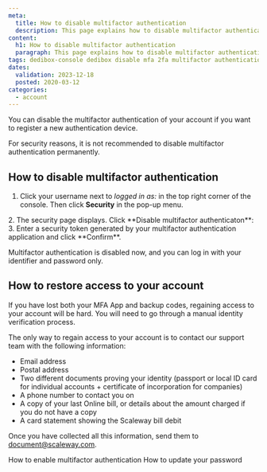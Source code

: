 ```yaml
---
meta:
  title: How to disable multifactor authentication
  description: This page explains how to disable multifactor authentication.
content:
  h1: How to disable multifactor authentication
  paragraph: This page explains how to disable multifactor authentication.
tags: dedibox-console dedibox disable mfa 2fa multifactor authentication
dates:
  validation: 2023-12-18
  posted: 2020-03-12
categories:
  - account
---
```


You can disable the multifactor authentication of your account if you want to register a new authentication device.

<Message type="important">
For security reasons, it is not recommended to disable multifactor authentication permanently.
</Message>

## How to disable multifactor authentication

1. Click your username next to _logged in as:_ in the top right corner of the console. Then click **Security** in the pop-up menu.
  <Lightbox src="scaleway-dedibox-console-security-menu.webp" alt="" />
2. The security page displays. Click **Disable multifactor authenticaton**:
  <Lightbox src="scaleway_disable_gauth.webp" alt="" />
3. Enter a security token generated by your multifactor authentication application and click **Confirm**.

Multifactor authentication is disabled now, and you can log in with your identifier and password only.

## How to restore access to your account

If you have lost both your MFA App and backup codes, regaining access to your account will be hard.
You will need to go through a manual identity verification process.

The only way to regain access to your account is to contact our support team with the following information:
  * Email address
  * Postal address
  * Two different documents proving your identity (passport or local ID card for individual accounts + certificate of incorporation for companies)
  * A phone number to contact you on
  * A copy of your last Online bill, or details about the amount charged if you do not have a copy
  * A card statement showing the Scaleway bill debit


Once you have collected all this information, send them to [document@scaleway.com](mailto:document@scaleway.com).


<Navigation title="See Also">
  <PreviousButton to="/dedibox-console/account/how-to/enable-two-factor-authentication/">How to enable multifactor authentication</PreviousButton>
  <NextButton to="/dedibox-console/account/how-to/update-password/">How to update your password</NextButton>
</Navigation>